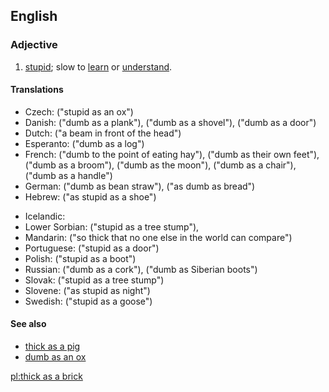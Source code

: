 ==English==

===Adjective===
{{en-adj|-|head=[[thick]] [[as]] [[a]] [[brick]]}}

# {{context|simile|lang=en}} [[stupid]]; slow to [[learn]] or [[understand]].

====Translations====
{{trans-top}}
* Czech: {{t-|cs|blbý jak vůl}} ("stupid as an ox")
* Danish: {{t|da|dum som et bræt}} ("dumb as a plank"), {{t|da|dum som en skovl}} ("dumb as a shovel"), {{t|da|dum som en dør}} ("dumb as a door")
* Dutch: {{t|nl|plank voor het hoofd}} ("a beam in front of the head")
* Esperanto: {{t|eo|malsaĝa kiel ŝtipo}} ("dumb as a log")
* French: {{t+|fr|bête à manger du foin}} ("dumb to the point of eating hay"), {{t+|fr|bête comme ses pieds}} ("dumb as their own feet"), {{t|fr|con comme un balai}} ("dumb as a broom"), {{t|fr|con comme la lune}} ("dumb as the moon"), {{t|fr|con comme une chaise}} ("dumb as a chair"), {{t|fr|con comme un manche}} ("dumb as a handle")
* German: {{t|de|dumm wie Bohnenstroh}} ("dumb as bean straw"), {{t|de|dumm wie Brot}} ("as dumb as bread")
* Hebrew: {{t|he|טיפש כמו נעל}} ("as stupid as a shoe")
{{trans-mid}}
* Icelandic: {{t|is|nautheimskur}}
* Lower Sorbian: {{t|dsb|głupy ako pjeńk}} ("stupid as a tree stump"), {{t|dsb|głupy ako snop}}
* Mandarin: {{t|cmn|愚不可及|tr=yúbùkějí|sc=Hani}} ("so thick that no one else in the world can compare")
* Portuguese: {{t-|pt|burro como uma porta}} ("stupid as a door")
* Polish: {{t|pl|głupi jak but}} ("stupid as a boot")
* Russian: {{t-|ru|тупой, как пробка|alt=тупо́й, как про́бка|sc=Cyrl|tr=tupój, kak próbka}} ("dumb as a cork"), {{t|ru|туп как сибирский валенок|sc=Cyrl}} ("dumb as Siberian boots")
* Slovak: {{t|sk|hlúpy ako peň}} ("stupid as a tree stump")
* Slovene: {{t|sl|neumen kot noč}}  ("as stupid as night")
* Swedish: {{t-|sv|dum som en gås}} ("stupid as a goose")
{{trans-bottom}}

====See also====
* [[thick as a pig]]
* [[dumb as an ox]]

[[pl:thick as a brick]]